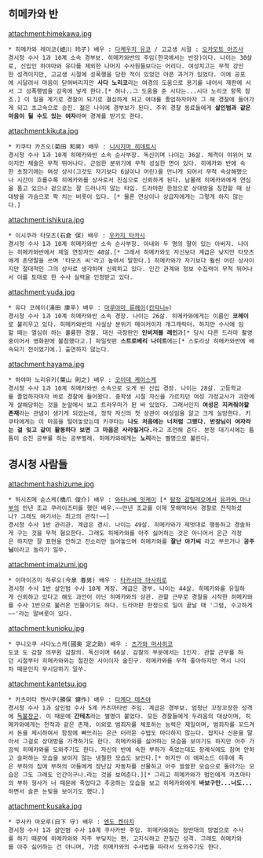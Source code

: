 == 히메카와 반 ==

attachment:himekawa.jpg

 * 히메카와 레이코(姫川 玲子) 배우 : [[다케우치 유코]] / 고교생 시절 : [[오카모토 아즈사]]
 경시청 수사 1과 10계 소속 경부보. 히메카와반의 주임(한국에서는 반장)이다. 나이는 30살로, 신입인 하야마와 유다를 제외한 나머지 수사원들보다는 어리다. 여성치고는 무척 강인한 성격이지만, 고교생 시절에 성폭행을 당한 적이 있었던 아픈 과거가 있었다. 이에 공포에 시달려서 마음이 닫혀버리지만 '''사다 노리코'''라는 여경의 도움으로 용기를 내어서 재판에 서서 그 성폭행범을 감옥에 넣게 한다.[* 허나..그 도움을 준 시다는...시다 노리코 항목 참조.] 이 일을 계기로 경찰이 되기로 결심하게 되고 여대를 졸업하자마자 그 해 경찰에 들어가게 되고 초고속으로 승진. 젊은 나이에 경부보가 된다. 주위 경찰 동료들에게 '''살인범과 같은 마음이 될 수도 있는 여자'''라며 경계를 받기도 한다.

attachment:kikuta.jpg

 * 키쿠타 카즈오(菊田 和男) 배우 : [[니시지마 히데토시]]
 경시청 수사 1과 10계 히메카와반 소속 순사부장. 독신이며 나이는 36살. 체격이 야위어 보이지만 체술은 무척 뛰어나다. 근엄한 분위기에 무척 성실한 면이 있다. 히메카와 반에 속한 초창기에는 여성 상사(그것도 자기보다 6살이나 어린)를 만나게 되어서 무척 속상해했으나 시간이 흐를수록 히메카와를 상사로서 진심으로 신뢰하게 된다. 남몰래 히메카와에게 연심을 품고 있으나 겉으로는 잘 드러나지 않는 타입. 드라마판 한정으로 상대방을 칭찬할 때 상대방을 가슴으로 팍 치는 버릇이 있다. [* 물론 연상이나 상급자에게는 그렇게 하지 않는다.]

attachment:ishikura.jpg

 * 이시쿠라 타모츠(石倉 保) 배우 : [[우카지 타카시]]
 경시청 수사 1과 10계 히메카와반 소속 순사부장. 아내와 두 명의 딸이 있는 아버지. 나이는 히메카와반에서 제일 연장자인 48살.[* 그래서 히메카와도 자신보다 계급은 낮지만 타모츠에게 존댓말을 쓰며 '타모츠 씨'라고 높여서 말한다.] 히메카와가 자기보다 훨씬 어린 상사이지만 절대적인 그의 상사로 생각하며 신뢰하고 있다. 인간 관계와 정보 수집력이 무척 뛰어나서 이를 토대로 한 수사 실력을 인정받고 있다.

attachment:yuda.jpg

 * 유다 코헤이(湯田 康平) 배우 : [[마루야마 류헤이]]([[칸쟈니∞]])
 경시청 수사 1과 10계 히메카와반 소속 경장. 나이는 26살. 히메카와에게는 이름인 '''코헤이'''로 불리우고 있다. 히메카와반의 사실상 분위기 메이커이자 개그캐릭터. 하지만 수사에 임할 때는 열심히 하는 훌륭한 경찰. 대신 극장판인 '''인비저블 레인'''과[* 당시 다른 드라마 촬영중이어서 영화판에 불참했다고.] 파일럿판 '''스트로베리 나이트'''에는[* 스토리상 히메카와반에 배속되기 전이었기에.] 출연하지 않는다.

attachment:hayama.jpg

 * 하야마 노리유키(葉山 則之) 배우 : [[코이데 케이스케]]
 경시청 수사 1과 10계 히메카와반 소속으로 오게 된 신입 경장. 나이는 28살. 고등학교를 졸업하자마자 바로 경찰에 들어왔다. 중학생 시절 자신을 가르치던 여성 가정교사가 괴한에게 살해당하는 것을 눈앞에서 보고 트라우마가 된 바 있었다. 그래서인지 '''여성은 지켜줘야할 존재'''라는 관념이 생기게 되었는데, 정작 자신의 첫 상관이 여성임을 알고 크게 실망한다. 키쿠타에게는 이 마음을 털어놓았는데 키쿠타는 '''나도 처음에는 너처럼 그랬다. 반장님이 여자라는 걸 잊고 같이 활동하다 보면 그 마음은 사라질거다.'''라고 조언해 준다. 본청 대기시에는 틈틈이 승진 공부를 하는 공부벌레. 히메카와에게는 '''노리'''라는 별명으로 불린다.

== 경시청 사람들 ==

attachment:hashizume.jpg

 * 하시즈메 슌스케(橋爪 俊介) 배우 : [[와타나베 잇케이]] [* [[탐정 갈릴레오]]에서 [[유카와 마나부]]의 만년 조교 쿠라이즈미를 했던 배우.~~만년 조교를 이제 못해먹어서 경찰로 전직하셨나? 그래도 여기서는 최고의 관직!~~]
 경시청 수사 1반 관리관. 계급은 경시. 나이는 49살. 히메카와가 제멋대로 행동하고 경솔하게 구는 것을 무척 혐오한다. 그래도 히메카와를 아주 싫어하는 것은 아니어서 은근 걱정은 하지만 잘 표현을 안하고 잔소리만 늘어놓으며 히메카와를 '''잘난 아가씨''' 라고 부르거나 '''공주님'''이라고 놀리기 일쑤.

attachment:imaizumi.jpg

 * 이마이즈미 하루오(今泉 春男) 배우 : [[타카시마 마사히로]] 
 경시청 수사 1반 살인범 수사 10계 계장. 계급은 경부. 나이는 44살. 히메카와를 유일하게 신뢰하고 있다고 해도 과언이 아닌 히메카와의 상관. 관할 근무로 경찰을 시작한 히메카와를 수사 1반으로 불러온 인물이기도 하다. 드라마판 한정으로 일이 끝날 때 '그럼, 수고하게~~'라는 말버릇이 있다.

attachment:kunioku.jpg

 * 쿠니오쿠 사다노스케(國奥 定之助) 배우 : [[츠가와 마사히코]]
 도쿄 도 감찰 의무원 감찰의. 독신이며 66살. 감찰의 부분에서는 1인자. 관할 근무를 하던 시절부터 히메카와와는 절친한 사이이자 술친구. 히메카와를 무척 좋아하지만 역시 나이차 때문인지 무시당하기 일쑤. 

attachment:kantetsu.jpg
 
 * 카츠마타 켄사쿠(勝俣 健作) 배우 : [[타케다 테츠야]]
 경시청 수사 1과 살인범 수사 5계 카츠마타반 주임. 계급은 경부보. 엄청난 꼬장꼬장한 성격에 [[독불장군]]. 이 때문에 '''간테츠'''라는 별명이 붙었다. 모든 경찰들에게 두려움의 대상이며, 히메카와에게는 천적과 같은 존재. 이외로 범죄자를 체포하는 능력은 제일이며, 범죄자를 꼬드겨서 돈을 제시하여서 함정에 빠뜨리는 은근 더러운 수법도 마다하지 않는다. 잡지나 신문을 말아서 그걸로 상대방을 가격하기도 한다. 히메카와를 싫어하는 모습을 보이기도 하지만 아주 가끔씩 히메카와를 도와주기도 한다. 자신의 반에 속한 부하가 죽었는데도 장례식에도 참여 안하고 슬퍼하는 모습을 보이지 않는 냉철한 모습도 보인다.[* 하지만 이 에피소드 이후에 죽은 부하의 집에 부하의 아들에게 장난감 자동차를 선물하고 아주 쓸쓸한 모습으로 돌아가는 모습은 그도 그래도 인간이구나.라는 것을 보여준다.][* 그리고 히메카와가 범인에게 카츠마타의 부하 형사가 너 때문에 죽었다고 추궁하는 모습을 보고 히메카와에게 '''바보구만...너도...'''하면서 슬픈 눈빛을 보이기도 했다.]

attachment:kusaka.jpg

 * 쿠사카 마모루(日下 守) 배우 : [[엔도 켄이치]]
 경시청 수사 1과 살인범 수사 10계 쿠사카반 주임. 히메카와와는 정반대의 방법으로 수사를 하기 때문에 히메카와와 자주 부딪치는 편. 고지식하고 끈질긴 성격. 그래도 히메카와를 아주 싫어하는 건 아니며, 가끔 히메카와의 수사법을 따라서 도와주기도 한다.
